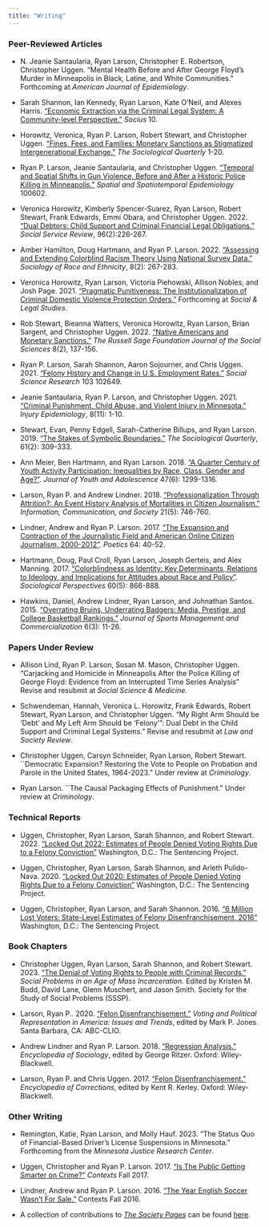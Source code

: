 ```yaml
---
title: "Writing"
---
```


### Peer-Reviewed Articles

* N. Jeanie Santaularia, Ryan Larson, Christopher E. Robertson, Christopher Uggen. “Mental Health Before and After George Floyd’s Murder in Minneapolis in Black, Latine, and White Communities.” Forthcoming at *American Journal of Epidemiology*.

* Sarah Shannon, Ian Kennedy, Ryan Larson, Kate O’Neil, and Alexes Harris. [“Economic Extraction via the Criminal Legal System: A Community-level Perspective.”](pubs/shannon_etal_24.pdf)  *Socius* 10.

* Horowitz, Veronica, Ryan P. Larson, Robert Stewart, and Christopher Uggen. [“Fines, Fees, and Families: Monetary Sanctions as Stigmatized Intergenerational Exchange.”](pubs/horowitz_etal_24.pdf) *The Sociological Quarterly* 1-20.

* Ryan P. Larson, Jeanie Santaularia, and Christopher Uggen. [“Temporal and Spatial Shifts in Gun Violence, Before and After a Historic Police Killing in Minneapolis.”](pubs/larson_etal_23_online.pdf) *Spatial and Spatiotemporal Epidemiology* 100602.

* Veronica Horowitz, Kimberly Spencer-Suarez, Ryan Larson, Robert Stewart, Frank Edwards, Emmi Obara, and Christopher Uggen. 2022. ["Dual Debtors: Child Support and Criminal Financial Legal Obligations."](pubs/horowitz_etal_22.pdf) *Social Service Review*, 96(2):226-267.

* Amber Hamilton, Doug Hartmann, and Ryan P. Larson. 2022. [“Assessing and Extending Colorblind Racism Theory Using National Survey Data.”](pubs/hamilton_etal_22.pdf) *Sociology of Race and Ethnicity*, 8(2): 267-283.

* Veronica Horowitz, Ryan Larson, Victoria Piehowski, Allison Nobles, and Josh Page. 2021. [“Pragmatic Punitiveness: The Institutionalization of Criminal Domestic Violence Protection Orders.”](pubs/horowitz_etal_21.pdf) Forthcoming at *Social & Legal Studies*.

* Rob Stewart, Bieanna Watters, Veronica Horowitz, Ryan Larson, Brian Sargent, and Christopher Uggen. 2022. [“Native Americans and Monetary Sanctions."](pubs/stewart_etal_22.pdf) *The Russell Sage Foundation Journal of the Social Sciences* 8(2), 137-156.

* Ryan P. Larson, Sarah Shannon, Aaron Sojourner, and Chris Uggen. 2021. ["Felony History and Change in U.S. Employment Rates."](pubs/larson_etal_22.pdf) *Social Science Research* 103 102649. 

* Jeanie Santaularia, Ryan P. Larson, and Christopher Uggen. 2021. [“Criminal Punishment, Child Abuse, and Violent
Injury in Minnesota.”](pubs/santaularia_etal_21.pdf) *Injury Epidemiology*, 8(11): 1-10.

* Stewart, Evan, Penny Edgell, Sarah-Catherine Billups, and Ryan Larson. 2019. [“The Stakes of Symbolic Boundaries.”](pubs/stewart_etal_19.pdf)
*The Sociological Quarterly*, 61(2): 309-333.

* Ann Meier, Ben Hartmann, and Ryan Larson. 2018. [“A Quarter Century of Youth Activity Participation: Inequalities by Race, Class, Gender and Age?”](pubs/meier_etal_18.pdf). *Journal of Youth and Adolescence* 47(6): 1299-1316.

* Larson, Ryan P. and Andrew Lindner. 2018. [“Professionalization Through Attrition?: An Event History Analysis of Mortalities in Citizen Journalism.”](pubs/larson_lindner_18.pdf) *Information, Communication, and Society* 21(5): 746-760.

* Lindner, Andrew and Ryan P. Larson. 2017. [“The Expansion and Contraction of the Journalistic Field and American Online Citizen Journalism, 2000-2012”](pubs/lindner_larson_17.pdf). *Poetics* 64: 40-52.

* Hartmann, Doug, Paul Croll, Ryan Larson, Joseph Gerteis, and Alex Manning. 2017. [“Colorblindness as Identity: Key Determinants, Relations to Ideology, and Implications for Attitudes about Race and Policy”](pubs/hartmann_etal_17.pdf).
*Sociological Perspectives* 60(5): 866-888.

* Hawkins, Daniel, Andrew Lindner, Ryan Larson, and Johnathan Santos. 2015. [“Overrating Bruins, Underrating Badgers: Media, Prestige, and College Basketball Rankings.”](pubs/hawkins_etal_15.pdf) *Journal of Sports Management and Commercialization*
6(3): 11-26.

### Papers Under Review


* Allison Lind, Ryan P. Larson, Susan M. Mason, Christopher Uggen. “Carjacking and Homicide in Minneapolis After the Police Killing of George Floyd: Evidence from an Interrupted Time Series Analysis” Revise and resubmit at *Social Science & Medicine.*

* Schwendeman, Hannah, Veronica L. Horowitz, Frank Edwards, Robert Stewart, Ryan Larson, and
Christopher Uggen. “My Right Arm Should be ‘Debt’ and My Left Arm Should be ‘Felony’”: Dual Debt in the Child Support and Criminal Legal Systems.” Revise and resubmit at *Law and Society Review*.

* Christopher Uggen, Carsyn Schneider, Ryan Larson, Robert Stewart. ``Democratic Expansion? Restoring the Vote to People on Probation and Parole in the United States, 1964-2023." Under review at *Criminology*.

* Ryan Larson. ``The Causal Packaging Effects of Punishment." Under review at *Criminology*. 


### Technical Reports

* Uggen, Christopher, Ryan Larson, Sarah Shannon, and Robert Stewart. 2022. ["Locked Out 2022: Estimates of People Denied Voting Rights Due to a Felony Conviction"]() Washington, D.C.: The Sentencing Project.

* Uggen, Christopher, Ryan Larson, Sarah Shannon, and Arleth Pulido-Nava. 2020. ["Locked Out 2020: Estimates of People Denied Voting Rights Due to a Felony Conviction"](https://www.sentencingproject.org/wp-content/uploads/2020/10/Locked-Out-2020.pdf) Washington, D.C.: The Sentencing Project.

* Uggen, Christopher, Ryan Larson, and Sarah Shannon. 2016. ["6 Million Lost Voters: State-Level Estimates of Felony Disenfranchisement, 2016"](https://www.sentencingproject.org/wp-content/uploads/2016/10/6-Million-Lost-Voters.pdf) Washington, D.C.: The Sentencing Project.

### Book Chapters

* Christopher Uggen, Ryan Larson, Sarah Shannon, and Robert Stewart. 2023. [“The Denial of Voting Rights to People with Criminal Records."](pubs/uggen_etal_23.pdf) *Social Problems in an Age of Mass Incarceration.* Edited by Kristen M. Budd, David Lane, Glenn Muschert, and Jason Smith. Society for the Study of Social Problems (SSSP).

* Larson, Ryan P.. 2020. [“Felon Disenfranchisement.”](pubs/larson_19.pdf) *Voting and Political Representation in America: Issues and Trends*, edited by Mark P. Jones. Santa Barbara, CA: ABC-CLIO.

* Andrew Lindner and Ryan P. Larson. 2018. [“Regression Analysis.”](pubs/lindner_larson_18.pdf) *Encyclopedia of Sociology*, edited by George
Ritzer. Oxford: Wiley-Blackwell.

* Larson, Ryan P. and Chris Uggen. 2017. [“Felon Disenfranchisement.”](pubs/uggen_larson_17.pdf) *Encyclopedia of Corrections*, edited by
Kent R. Kerley. Oxford: Wiley-Blackwell.

### Other Writing

* Remington, Katie, Ryan Larson, and Molly Hauf. 2023. “The Status Quo of Financial-Based Driver’s License Suspensions in Minnesota.” Forthcoming from the *Minnesota Justice Research Center*.

* Uggen, Christopher and Ryan P. Larson. 2017. [“Is The Public Getting Smarter on Crime?”](pubs/uggen_larson_contexts_17.pdf) *Contexts* Fall 2017.

* Lindner, Andrew and Ryan P. Larson. 2016. [“The Year English Soccer Wasn’t For Sale.”](pubs/lindner_larson_contexts_16.pdf) Contexts Fall 2016.

* A collection of contributions to [*The Society Pages*](https://thesocietypages.org/) can be found [here](https://thesocietypages.org/search/ryan%20larson/).


